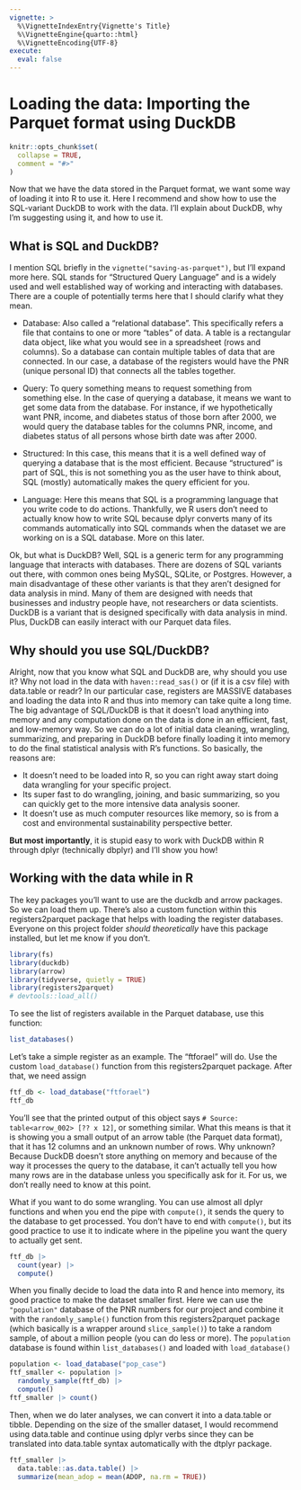 ---
vignette: >
  %\VignetteIndexEntry{Vignette's Title}
  %\VignetteEngine{quarto::html}
  %\VignetteEncoding{UTF-8}
execute:
  eval: false
---

# Loading the data: Importing the Parquet format using DuckDB

```{r, include = FALSE}
knitr::opts_chunk$set(
  collapse = TRUE,
  comment = "#>"
)
```

Now that we have the data stored in the Parquet format, we want some way
of loading it into R to use it. Here I recommend and show how to use the
SQL-variant DuckDB to work with the data. I'll explain about DuckDB, why
I'm suggesting using it, and how to use it.

## What is SQL and DuckDB?

I mention SQL briefly in the `vignette("saving-as-parquet")`, but I'll
expand more here. SQL stands for "Structured Query Language" and is a
widely used and well established way of working and interacting with
databases. There are a couple of potentially terms here that I should
clarify what they mean.

-   Database: Also called a "relational database". This specifically
    refers a file that contains to one or more "tables" of data. A table
    is a rectangular data object, like what you would see in a
    spreadsheet (rows and columns). So a database can contain multiple
    tables of data that are connected. In our case, a database of the
    registers would have the PNR (unique personal ID) that connects all
    the tables together.

-   Query: To query something means to request something from something
    else. In the case of querying a database, it means we want to get
    some data from the database. For instance, if we hypothetically want
    PNR, income, and diabetes status of those born after 2000, we would
    query the database tables for the columns PNR, income, and diabetes
    status of all persons whose birth date was after 2000.

-   Structured: In this case, this means that it is a well defined way
    of querying a database that is the most efficient. Because
    "structured" is part of SQL, this is not something you as the user
    have to think about, SQL (mostly) automatically makes the query
    efficient for you.

-   Language: Here this means that SQL is a programming language that
    you write code to do actions. Thankfully, we R users don't need to
    actually know how to write SQL because dplyr converts many of its
    commands automatically into SQL commands when the dataset we are
    working on is a SQL database. More on this later.

Ok, but what is DuckDB? Well, SQL is a generic term for any programming
language that interacts with databases. There are dozens of SQL variants
out there, with common ones being MySQL, SQLite, or Postgres. However, a
main disadvantage of these other variants is that they aren't designed
for data analysis in mind. Many of them are designed with needs that
businesses and industry people have, not researchers or data scientists.
DuckDB is a variant that is designed specifically with data analysis in
mind. Plus, DuckDB can easily interact with our Parquet data files.

## Why should you use SQL/DuckDB?

Alright, now that you know what SQL and DuckDB are, why should you use
it? Why not load in the data with `haven::read_sas()` or (if it is a csv
file) with data.table or readr? In our particular case, registers are
MASSIVE databases and loading the data into R and thus into memory can
take quite a long time. The big advantage of SQL/DuckDB is that it
doesn't load anything into memory and any computation done on the data
is done in an efficient, fast, and low-memory way. So we can do a lot of
initial data cleaning, wrangling, summarizing, and preparing in DuckDB
before finally loading it into memory to do the final statistical
analysis with R's functions. So basically, the reasons are:

-   It doesn't need to be loaded into R, so you can right away start
    doing data wrangling for your specific project.
-   Its super fast to do wrangling, joining, and basic summarizing, so
    you can quickly get to the more intensive data analysis sooner.
-   It doesn't use as much computer resources like memory, so is from a
    cost and environmental sustainability perspective better.

**But most importantly**, it is stupid easy to work with DuckDB within R
through dplyr (technically dbplyr) and I'll show you how!

## Working with the data while in R

The key packages you'll want to use are the duckdb and arrow packages.
So we can load them up. There's also a custom function within this
registers2parquet package that helps with loading the register databases.
Everyone on this project folder *should theoretically* have this package
installed, but let me know if you don't.

```{r setup}
library(fs)
library(duckdb)
library(arrow)
library(tidyverse, quietly = TRUE)
library(registers2parquet)
# devtools::load_all()
```

To see the list of registers available in the Parquet database, use this
function:

```{r}
list_databases()
```

Let's take a simple register as an example. The "ftforael" will do. Use
the custom `load_database()` function from this registers2parquet package.
After that, we need assign

```{r}
ftf_db <- load_database("ftforael")
ftf_db
```

You'll see that the printed output of this object says
`# Source: table<arrow_002> [?? x 12]`, or something similar. What this
means is that it is showing you a small output of an arrow table (the
Parquet data format), that it has 12 columns and an unknown number of
rows. Why unknown? Because DuckDB doesn't store anything on memory and
because of the way it processes the query to the database, it can't
actually tell you how many rows are in the database unless you
specifically ask for it. For us, we don't really need to know at this
point.

What if you want to do some wrangling. You can use almost all dplyr
functions and when you end the pipe with `compute()`, it sends the query
to the database to get processed. You don't have to end with
`compute()`, but its good practice to use it to indicate where in the
pipeline you want the query to actually get sent.

```{r}
ftf_db |>
  count(year) |>
  compute()
```

When you finally decide to load the data into R and hence into memory,
its good practice to make the dataset smaller first. Here we can use the
`"population"` database of the PNR numbers for our project and combine
it with the `randomly_sample()` function from this registers2parquet package
(which basically is a wrapper around `slice_sample()`) to take a random
sample, of about a million people (you can do less or more). The
`population` database is found within `list_databases()` and loaded with
`load_database()`

```{r}
population <- load_database("pop_case")
ftf_smaller <- population |>
  randomly_sample(ftf_db) |>
  compute()
ftf_smaller |> count()
```

Then, when we do later analyses, we can convert it into a data.table or
tibble. Depending on the size of the smaller dataset, I would recommend
using data.table and continue using dplyr verbs since they can be
translated into data.table syntax automatically with the dtplyr package.

```{r}
ftf_smaller |>
  data.table::as.data.table() |>
  summarize(mean_adop = mean(ADOP, na.rm = TRUE))
```
